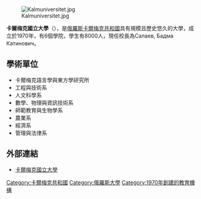 {{Unreferenced|time=2020-08-07T00:57:48+00:00}}
{{coord|46|18|28|N|44|16|14|E|region:RU_source:kolossus-ruwiki|display=title}}

[[File:Kalmuniversitet.jpg|thumb]]

'''卡爾梅克國立大學'''（{{lang-ru|Калмыцкий государственный университет}}），是[[俄羅斯|俄羅斯]][[卡爾梅克共和國|卡爾梅克共和國]]具有規模且歷史悠久的大學，成立於1970年，有6個學院，學生有8000人，現任校長為Салаев, Бадма Катинович。

==學術單位==
*卡爾梅克語言學與東方學研究所
*工程與技術系
*人文科學系
*數學、物理與資訊技術系
*師範教育與生物學系
*農業系 
*經濟系
*管理與法律系

==外部連結==
*[http://kalmsu.ru/ 卡爾梅克國立大學]{{Wayback|url=http://kalmsu.ru/ |date=20100515190621 }}

{{俄罗斯大学小作品}}
{{normdaten}}
[[Category:卡爾梅克共和國|Category:卡爾梅克共和國]]
[[Category:俄羅斯大學|Category:俄羅斯大學]]
[[Category:1970年創建的教育機構|Category:1970年創建的教育機構]]